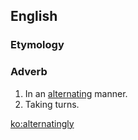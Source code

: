 ==English==

===Etymology===
{{suffix|alternating|ly|t2=(manner)}}

===Adverb===
{{en-adv|-}}

# In an [[alternating]] manner.
# Taking turns.

[[ko:alternatingly]]